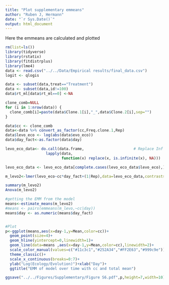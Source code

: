 ```yaml
---
title: "Plot supplementary emmeans"
author: "Ruben J, Hermann"
date: "`r Sys.Date()`"
output: html_document
---
```


Here the emmeans are calculated and plotted

```r
rm(list=ls())
library(tidyverse)
library(rstatix)
library(fitdistrplus)
library(lme4)
data <- read.csv("../../Data/Empirical results/final_data.csv")
logit <- qlogis
```
```r
data <- subset(data,treat=="Treatment")
data <- subset(data,id!=100)
data$rt_ml[data$rt_ml==0] <-NA

clone_comb=NULL
for (i in 1:nrow(data)) {
  clone_comb[i]=paste(data$Clone.1[i],"_",data$Clone.2[i],sep="")
}

data$cc <- clone_comb
data<-data %>% convert_as_factor(cc,Freq.clone.1,Rep)
data$levo_eco <- log(abs(data$evo_eco))
data$day_fact<-as.factor(data$day)

levo_eco_data<- do.call(data.frame,                      # Replace Inf in data by NA
                  lapply(data,
                         function(x) replace(x, is.infinite(x), NA)))

levo_eco_data <- levo_eco_data[complete.cases(levo_eco_data$levo_eco),]

m_levo2<-lmer(levo_eco~cc*day_fact+(1|Rep),data=levo_eco_data,contrasts =contr.sum)

summary(m_levo2)
Anova(m_levo2)
```


```r
#getting the EMM from the model
means<-estimate_means(m_levo2)
#means <- pairs(emmeans(m_levo,~cc|day))
means$day <- as.numeric(means$day_fact)


#Plot
p<-ggplot(means,aes(x=day-1,y=Mean,color=cc))+
  geom_point(size=4)+
  geom_hline(yintercept=0,linewidth=1)+
  geom_line(data=means ,aes(x=day-1,y=Mean,color=cc),linewidth=2)+
  scale_color_manual(values=c("#11c3c1","#252A34","#FF2E63","#999c9e"))+
  theme_classic()+
  scale_x_continuous(breaks=0:7)+
  ylab("Log(Ecology/Evolution)")+xlab("Day")+
  ggtitle("EMM of model over time with cc and total mean")

ggsave("../../Figures/Supplementary/Figure S6.pdf",p,height=7,width=10)
```